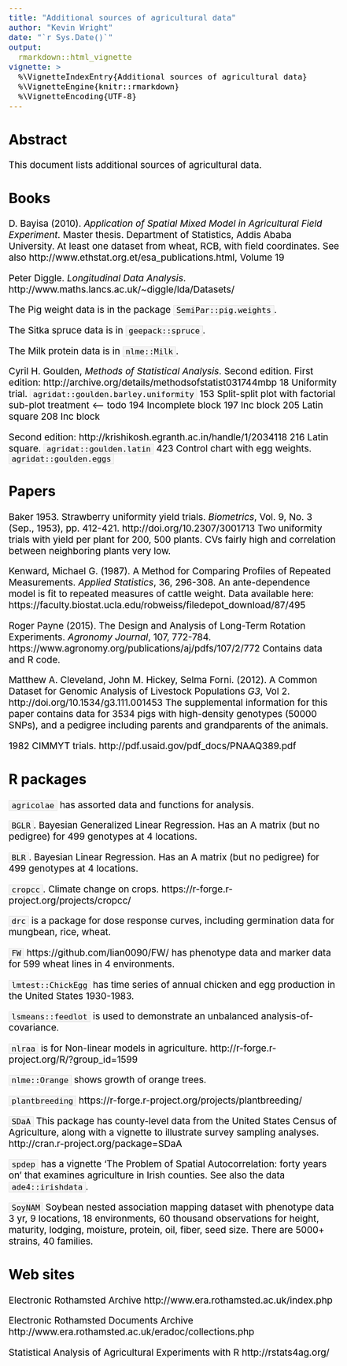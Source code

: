 ```yaml
---
title: "Additional sources of agricultural data"
author: "Kevin Wright"
date: "`r Sys.Date()`"
output: 
  rmarkdown::html_vignette
vignette: >
  %\VignetteIndexEntry{Additional sources of agricultural data}
  %\VignetteEngine{knitr::rmarkdown}
  %\VignetteEncoding{UTF-8}
---
```

<style type="text/css">
body, td { font-size: 14pt; color: #000; padding:1em; }
code, pre, #ws, #message { font-size: 12pt;
  color: #000; background-color: #f5f5f5; }
code {border: 1px solid #e0e0e0; padding: 0 5px;}
pre > code { border: 0; }
</style>

## Abstract

This document lists additional sources of agricultural data.

## Books

D. Bayisa (2010). _Application of Spatial Mixed Model in Agricultural Field
Experiment_. Master thesis. Department of Statistics, Addis Ababa University.
At least one dataset from wheat, RCB, with field coordinates.
See also http://www.ethstat.org.et/esa_publications.html, Volume 19

Peter Diggle. _Longitudinal Data Analysis_.
http://www.maths.lancs.ac.uk/~diggle/lda/Datasets/

The Pig weight data is in the package `SemiPar::pig.weights`.

The Sitka spruce data is in `geepack::spruce`.

The Milk protein data is in `nlme::Milk`.

Cyril H. Goulden, _Methods of Statistical Analysis_. Second edition.
First edition: http://archive.org/details/methodsofstatist031744mbp
18 Uniformity trial. `agridat::goulden.barley.uniformity`
153 Split-split plot with factorial sub-plot treatment <-- todo
194 Incomplete block
197 Inc block
205 Latin square
208 Inc block

Second edition: http://krishikosh.egranth.ac.in/handle/1/2034118
216 Latin square. `agridat::goulden.latin`
423 Control chart with egg weights. `agridat::goulden.eggs`

## Papers

Baker 1953. Strawberry uniformity yield trials. _Biometrics_,
Vol. 9, No. 3 (Sep., 1953), pp. 412-421.
http://doi.org/10.2307/3001713
Two uniformity trials with yield per plant for 200, 500 plants.  CVs fairly
high and correlation between neighboring plants very low.

Kenward, Michael G. (1987).  A Method for Comparing Profiles of Repeated
Measurements.  _Applied Statistics_, 36, 296-308.
An ante-dependence model is fit to repeated measures of cattle weight.
Data available here:
https://faculty.biostat.ucla.edu/robweiss/filedepot_download/87/495

Roger Payne (2015). The Design and Analysis of Long-Term Rotation Experiments.
_Agronomy Journal_, 107, 772-784.
https://www.agronomy.org/publications/aj/pdfs/107/2/772
Contains data and R code.

Matthew A. Cleveland, John M. Hickey, Selma Forni. (2012).
A Common Dataset for Genomic Analysis of Livestock Populations
_G3_, Vol 2.
http://doi.org/10.1534/g3.111.001453
The supplemental information for this paper contains data for 3534 pigs with
high-density genotypes (50000 SNPs), and a pedigree including parents and
grandparents of the animals.

1982 CIMMYT trials.
http://pdf.usaid.gov/pdf_docs/PNAAQ389.pdf

## R packages

`agricolae` has assorted data and functions for analysis.

`BGLR`. Bayesian Generalized Linear Regression.
Has an A matrix (but no pedigree) for 499 genotypes at 4 locations.

`BLR`. Bayesian Linear Regression.
Has an A matrix (but no pedigree) for 499 genotypes at 4 locations.

`cropcc`. Climate change on crops.
https://r-forge.r-project.org/projects/cropcc/

`drc` is a package for dose response curves, including germination data for
mungbean, rice, wheat.

`FW` https://github.com/lian0090/FW/ has phenotype data and marker data for
599 wheat lines in 4 environments.

`lmtest::ChickEgg` has time series of annual chicken and egg
production in the United States 1930-1983.

`lsmeans::feedlot` is used to demonstrate an unbalanced
analysis-of-covariance.

`nlraa` is for Non-linear models in agriculture.
http://r-forge.r-project.org/R/?group_id=1599

`nlme::Orange` shows growth of orange trees.

`plantbreeding`
https://r-forge.r-project.org/projects/plantbreeding/

`SDaA` This package has county-level data from the United States Census of
Agriculture, along with a vignette to illustrate survey sampling analyses.
http://cran.r-project.org/package=SDaA

`spdep` has a vignette 'The Problem of Spatial Autocorrelation: forty years
on' that examines agriculture in Irish counties.  See also the data
`ade4::irishdata`. 

`SoyNAM` Soybean nested association mapping dataset with phenotype data 3 yr,
9 locations, 18 environments, 60 thousand observations for height, maturity,
lodging, moisture, protein, oil, fiber, seed size. There are 5000+ strains,
40 families.


## Web sites

Electronic Rothamsted Archive
http://www.era.rothamsted.ac.uk/index.php

Electronic Rothamsted Documents Archive
http://www.era.rothamsted.ac.uk/eradoc/collections.php

Statistical Analysis of Agricultural Experiments with R
http://rstats4ag.org/

